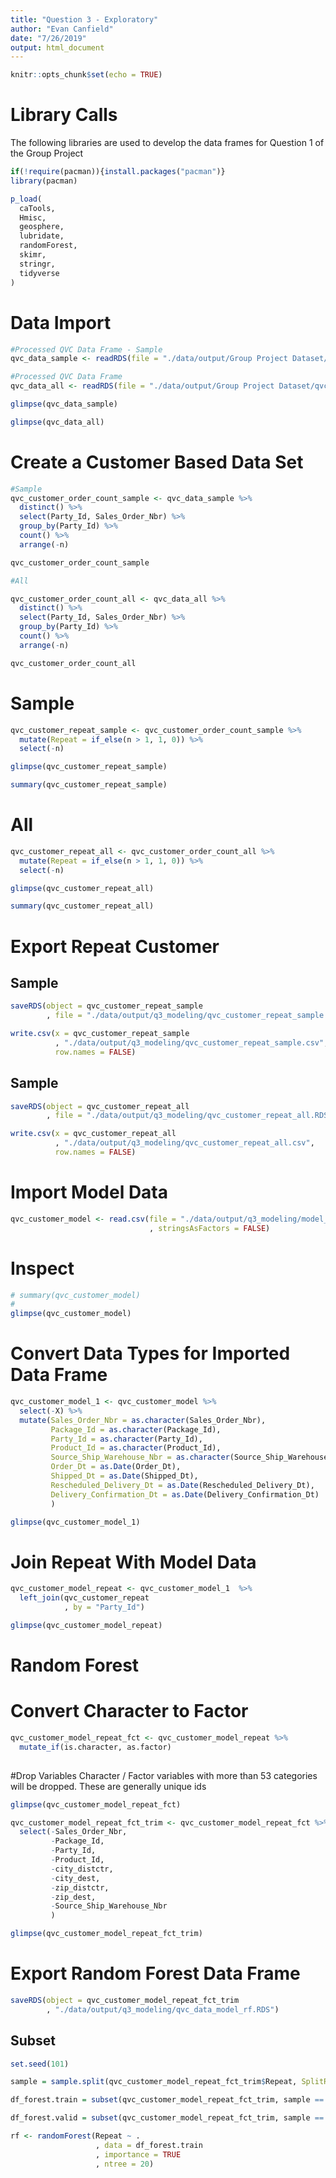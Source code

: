 ```yaml
---
title: "Question 3 - Exploratory"
author: "Evan Canfield"
date: "7/26/2019"
output: html_document
---
```


```r
knitr::opts_chunk$set(echo = TRUE)
```

# Library Calls

The following libraries are used to develop the data frames for Question 1 of the Group Project

```r
if(!require(pacman)){install.packages("pacman")}
library(pacman)

p_load(  
  caTools,
  Hmisc, 
  geosphere,
  lubridate,
  randomForest,
  skimr,
  stringr,
  tidyverse
)
```

# Data Import
```r
#Processed QVC Data Frame - Sample
qvc_data_sample <- readRDS(file = "./data/output/Group Project Dataset/qvc_data_compiled_new_variables_sample.rds")

#Processed QVC Data Frame
qvc_data_all <- readRDS(file = "./data/output/Group Project Dataset/qvc_data_compiled_new_variables.rds")
```


```r
glimpse(qvc_data_sample)
```


```r
glimpse(qvc_data_all)
```

# Create a Customer Based Data Set
```r
#Sample
qvc_customer_order_count_sample <- qvc_data_sample %>%
  distinct() %>% 
  select(Party_Id, Sales_Order_Nbr) %>% 
  group_by(Party_Id) %>%
  count() %>% 
  arrange(-n)

qvc_customer_order_count_sample
```

```r
#All

qvc_customer_order_count_all <- qvc_data_all %>%
  distinct() %>% 
  select(Party_Id, Sales_Order_Nbr) %>% 
  group_by(Party_Id) %>%
  count() %>% 
  arrange(-n)

qvc_customer_order_count_all
```

# Sample
```r
qvc_customer_repeat_sample <- qvc_customer_order_count_sample %>% 
  mutate(Repeat = if_else(n > 1, 1, 0)) %>% 
  select(-n)

glimpse(qvc_customer_repeat_sample)

summary(qvc_customer_repeat_sample)
```

# All
```r
qvc_customer_repeat_all <- qvc_customer_order_count_all %>% 
  mutate(Repeat = if_else(n > 1, 1, 0)) %>% 
  select(-n)

glimpse(qvc_customer_repeat_all)

summary(qvc_customer_repeat_all)
```

# Export Repeat Customer
## Sample
```r
saveRDS(object = qvc_customer_repeat_sample
        , file = "./data/output/q3_modeling/qvc_customer_repeat_sample.RDS")

write.csv(x = qvc_customer_repeat_sample
          , "./data/output/q3_modeling/qvc_customer_repeat_sample.csv",
          row.names = FALSE)
```

## Sample
```r
saveRDS(object = qvc_customer_repeat_all
        , file = "./data/output/q3_modeling/qvc_customer_repeat_all.RDS")

write.csv(x = qvc_customer_repeat_all
          , "./data/output/q3_modeling/qvc_customer_repeat_all.csv",
          row.names = FALSE)
```

# Import Model Data
```r
qvc_customer_model <- read.csv(file = "./data/output/q3_modeling/model_dataset_no_labels.csv"
                               , stringsAsFactors = FALSE)
```

# Inspect
```r
# summary(qvc_customer_model)
# 
glimpse(qvc_customer_model)
```

# Convert Data Types for Imported Data Frame
```r

qvc_customer_model_1 <- qvc_customer_model %>% 
  select(-X) %>% 
  mutate(Sales_Order_Nbr = as.character(Sales_Order_Nbr),
         Package_Id = as.character(Package_Id),
         Party_Id = as.character(Party_Id),
         Product_Id = as.character(Product_Id),
         Source_Ship_Warehouse_Nbr = as.character(Source_Ship_Warehouse_Nbr),
         Order_Dt = as.Date(Order_Dt),
         Shipped_Dt = as.Date(Shipped_Dt),
         Rescheduled_Delivery_Dt = as.Date(Rescheduled_Delivery_Dt),
         Delivery_Confirmation_Dt = as.Date(Delivery_Confirmation_Dt)
         )

glimpse(qvc_customer_model_1)
```

# Join Repeat With Model Data
```r

qvc_customer_model_repeat <- qvc_customer_model_1  %>% 
  left_join(qvc_customer_repeat
            , by = "Party_Id")

glimpse(qvc_customer_model_repeat)
```

# Random Forest
# Convert Character to Factor
```r
qvc_customer_model_repeat_fct <- qvc_customer_model_repeat %>% 
  mutate_if(is.character, as.factor)
  
```

#Drop Variables
Character / Factor variables with more than 53 categories will be dropped. These are generally unique ids
```r
glimpse(qvc_customer_model_repeat_fct)

qvc_customer_model_repeat_fct_trim <- qvc_customer_model_repeat_fct %>% 
  select(-Sales_Order_Nbr,
         -Package_Id,
         -Party_Id,
         -Product_Id,
         -city_distctr,
         -city_dest,
         -zip_distctr,
         -zip_dest,
         -Source_Ship_Warehouse_Nbr
         )

glimpse(qvc_customer_model_repeat_fct_trim)
```

# Export Random Forest Data Frame
```r
saveRDS(object = qvc_customer_model_repeat_fct_trim
        , "./data/output/q3_modeling/qvc_data_model_rf.RDS")
```


## Subset
```r
set.seed(101) 

sample = sample.split(qvc_customer_model_repeat_fct_trim$Repeat, SplitRatio = .70)

df_forest.train = subset(qvc_customer_model_repeat_fct_trim, sample == TRUE)

df_forest.valid = subset(qvc_customer_model_repeat_fct_trim, sample == FALSE)
```

```r
rf <- randomForest(Repeat ~ .
                   , data = df_forest.train
                   , importance = TRUE
                   , ntree = 20)
```



